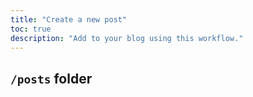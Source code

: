 ```yaml
---
title: "Create a new post"
toc: true
description: "Add to your blog using this workflow."
---
```


## `/posts` folder
